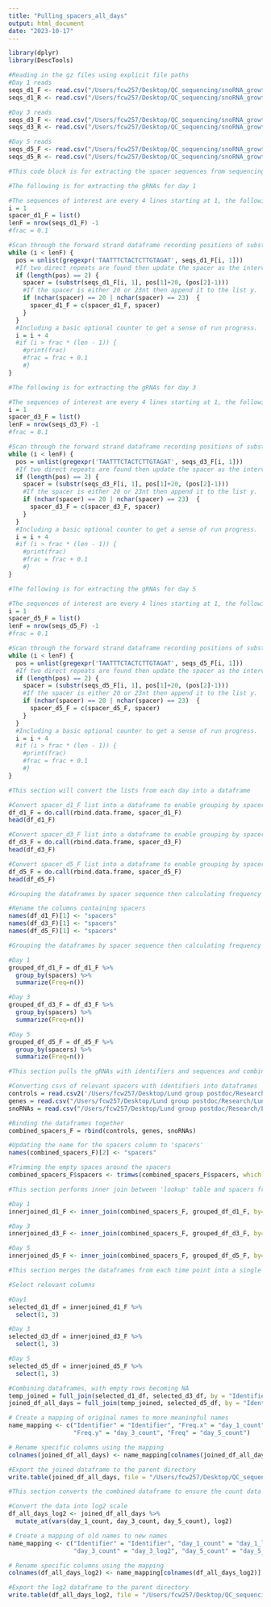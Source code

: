 ```yaml
---
title: "Pulling_spacers_all_days"
output: html_document
date: "2023-10-17"
---
```


```r
library(dplyr)
library(DescTools)

#Reading in the gz files using explicit file paths
#Day 1 reads
seqs_d1_F <- read.csv("/Users/fcw257/Desktop/QC_sequencing/snoRNA_growth_11_10_23-400485286/day_1/day-1_S1_L001_R1_001.fastq.gz")
seqs_d1_R <- read.csv("/Users/fcw257/Desktop/QC_sequencing/snoRNA_growth_11_10_23-400485286/day_1/day-1_S1_L001_R2_001.fastq.gz")

#Day 3 reads
seqs_d3_F <- read.csv("/Users/fcw257/Desktop/QC_sequencing/snoRNA_growth_11_10_23-400485286/day_3/day-3_S2_L001_R1_001.fastq.gz")
seqs_d3_R <- read.csv("/Users/fcw257/Desktop/QC_sequencing/snoRNA_growth_11_10_23-400485286/day_3/day-3_S2_L001_R2_001.fastq.gz")

#Day 5 reads
seqs_d5_F <- read.csv("/Users/fcw257/Desktop/QC_sequencing/snoRNA_growth_11_10_23-400485286/day_5/day-5_S3_L001_R1_001.fastq.gz")
seqs_d5_R <- read.csv("/Users/fcw257/Desktop/QC_sequencing/snoRNA_growth_11_10_23-400485286/day_5/day-5_S3_L001_R2_001.fastq.gz")
```

```r
#This code block is for extracting the spacer sequences from sequencing reads

#The following is for extracting the gRNAs for day 1

#The sequences of interest are every 4 lines starting at 1, the following aims to fill the list y with spacer sequences of the desired length (20nt for controls or 23nt)
i = 1
spacer_d1_F = list()
lenF = nrow(seqs_d1_F) -1
#frac = 0.1

#Scan through the forward strand dataframe recording positions of substring (direct repeat) in sequences.
while (i < lenF) {
  pos = unlist(gregexpr('TAATTTCTACTCTTGTAGAT', seqs_d1_F[i, 1]))
  #If two direct repeats are found then update the spacer as the intervening substring
  if (length(pos) == 2) {
    spacer = (substr(seqs_d1_F[i, 1], pos[1]+20, (pos[2]-1)))
    #If the spacer is either 20 or 23nt then append it to the list y.
    if (nchar(spacer) == 20 | nchar(spacer) == 23)  {
      spacer_d1_F = c(spacer_d1_F, spacer)
    }
  }
  #Including a basic optional counter to get a sense of run progress.
  i = i + 4
  #if (i > frac * (len - 1)) {
    #print(frac)
    #frac = frac + 0.1
    #}
}

#The following is for extracting the gRNAs for day 3

#The sequences of interest are every 4 lines starting at 1, the following aims to fill the list y with spacer sequences of the desired length (20nt for controls or 23nt)
i = 1
spacer_d3_F = list()
lenF = nrow(seqs_d3_F) -1
#frac = 0.1

#Scan through the forward strand dataframe recording positions of substring (direct repeat) in sequences.
while (i < lenF) {
  pos = unlist(gregexpr('TAATTTCTACTCTTGTAGAT', seqs_d3_F[i, 1]))
  #If two direct repeats are found then update the spacer as the intervening substring
  if (length(pos) == 2) {
    spacer = (substr(seqs_d3_F[i, 1], pos[1]+20, (pos[2]-1)))
    #If the spacer is either 20 or 23nt then append it to the list y.
    if (nchar(spacer) == 20 | nchar(spacer) == 23)  {
      spacer_d3_F = c(spacer_d3_F, spacer)
    }
  }
  #Including a basic optional counter to get a sense of run progress.
  i = i + 4
  #if (i > frac * (len - 1)) {
    #print(frac)
    #frac = frac + 0.1
    #}
}

#The following is for extracting the gRNAs for day 5

#The sequences of interest are every 4 lines starting at 1, the following aims to fill the list y with spacer sequences of the desired length (20nt for controls or 23nt)
i = 1
spacer_d5_F = list()
lenF = nrow(seqs_d5_F) -1
#frac = 0.1

#Scan through the forward strand dataframe recording positions of substring (direct repeat) in sequences.
while (i < lenF) {
  pos = unlist(gregexpr('TAATTTCTACTCTTGTAGAT', seqs_d5_F[i, 1]))
  #If two direct repeats are found then update the spacer as the intervening substring
  if (length(pos) == 2) {
    spacer = (substr(seqs_d5_F[i, 1], pos[1]+20, (pos[2]-1)))
    #If the spacer is either 20 or 23nt then append it to the list y.
    if (nchar(spacer) == 20 | nchar(spacer) == 23)  {
      spacer_d5_F = c(spacer_d5_F, spacer)
    }
  }
  #Including a basic optional counter to get a sense of run progress.
  i = i + 4
  #if (i > frac * (len - 1)) {
    #print(frac)
    #frac = frac + 0.1
    #}
}
```

```r
#This section will convert the lists from each day into a dataframe

#Convert spacer_d1_F list into a dataframe to enable grouping by spacer sequences.
df_d1_F = do.call(rbind.data.frame, spacer_d1_F)
head(df_d1_F)

#Convert spacer_d3_F list into a dataframe to enable grouping by spacer sequences.
df_d3_F = do.call(rbind.data.frame, spacer_d3_F)
head(df_d3_F)

#Convert spacer_d5_F list into a dataframe to enable grouping by spacer sequences.
df_d5_F = do.call(rbind.data.frame, spacer_d5_F)
head(df_d5_F)
```

```r
#Grouping the dataframes by spacer sequence then calculating frequency (dplyr for pipes)

#Rename the columns containing spacers
names(df_d1_F)[1] <- "spacers"
names(df_d3_F)[1] <- "spacers"
names(df_d5_F)[1] <- "spacers"

#Grouping the dataframes by spacer sequence then calculating frequency (dplyr for pipes)

#Day 1
grouped_df_d1_F = df_d1_F %>%
  group_by(spacers) %>%
  summarize(Freq=n())

#Day 3
grouped_df_d3_F = df_d3_F %>%
  group_by(spacers) %>%
  summarize(Freq=n())

#Day 5
grouped_df_d5_F = df_d5_F %>%
  group_by(spacers) %>%
  summarize(Freq=n())
```

```r
#This section pulls the gRNAs with identifiers and sequences and combines them into a dataframe

#Converting csvs of relevant spacers with identifiers into dataframes
controls = read.csv2('/Users/fcw257/Desktop/Lund group postdoc/Research/Lund group projects/snoRNA CRISPR screen/Human/Cas12 screen control gRNAs from Liu et al.csv')
genes = read.csv("/Users/fcw257/Desktop/Lund group postdoc/Research/Lund group projects/snoRNA CRISPR screen/Human/unique_gene_targeting_gRNAs.csv")
snoRNAs = read.csv("/Users/fcw257/Desktop/Lund group postdoc/Research/Lund group projects/snoRNA CRISPR screen/Human/unique_snoRNA_targeting_gRNAs.csv")

#Binding the dataframes together
combined_spacers_F = rbind(controls, genes, snoRNAs)

#Updating the name for the spacers column to 'spacers'
names(combined_spacers_F)[2] <- "spacers"

#Trimming the empty spaces around the spacers
combined_spacers_F$spacers <- trimws(combined_spacers_F$spacers, which = c("left"))
```


```r
#This section performs inner join between 'lookup' table and spacers from sequencing to only retain spacers (with counts) sequences that are found in the lookup table.

#Day 1
innerjoined_d1_F <- inner_join(combined_spacers_F, grouped_df_d1_F, by='spacers')

#Day 3
innerjoined_d3_F <- inner_join(combined_spacers_F, grouped_df_d3_F, by='spacers')

#Day 5
innerjoined_d5_F <- inner_join(combined_spacers_F, grouped_df_d5_F, by='spacers')
```


```r
#This section merges the dataframes from each time point into a single wide dataframe format before outputing and saving a tsv.

#Select relevant columns

#Day1
selected_d1_df = innerjoined_d1_F %>%
  select(1, 3)

#Day 3
selected_d3_df = innerjoined_d3_F %>%
  select(1, 3)

#Day 5
selected_d5_df = innerjoined_d5_F %>%
  select(1, 3)

#Combining dataframes, with empty rows becoming NA
temp_joined = full_join(selected_d1_df, selected_d3_df, by = "Identifier")
joined_df_all_days = full_join(temp_joined, selected_d5_df, by = "Identifier")

# Create a mapping of original names to more meaningful names
name_mapping <- c("Identifier" = "Identifier", "Freq.x" = "day_1_count", 
                  "Freq.y" = "day_3_count", "Freq" = "day_5_count")

# Rename specific columns using the mapping
colnames(joined_df_all_days) <- name_mapping[colnames(joined_df_all_days)]

#Export the joined dataframe to the parent directory
write.table(joined_df_all_days, file = "/Users/fcw257/Desktop/QC_sequencing/snoRNA_growth_11_10_23-400485286/joined_df_all_days.tsv", sep = "\t", quote = FALSE, row.names = FALSE)
```

```r
#This section converts the combined dataframe to ensure the count data is log2 transformed

#Convert the data into log2 scale
df_all_days_log2 <- joined_df_all_days %>%
  mutate_at(vars(day_1_count, day_3_count, day_5_count), log2)

# Create a mapping of old names to new names
name_mapping <- c("Identifier" = "Identifier", "day_1_count" = "day_1_log2", 
                  "day_3_count" = "day_3_log2", "day_5_count" = "day_5_log2")

# Rename specific columns using the mapping
colnames(df_all_days_log2) <- name_mapping[colnames(df_all_days_log2)]

#Export the log2 dataframe to the parent directory
write.table(df_all_days_log2, file = "/Users/fcw257/Desktop/QC_sequencing/snoRNA_growth_11_10_23-400485286/df_all_days_log2.tsv", sep = "\t", quote = FALSE, row.names = FALSE)
```

